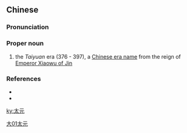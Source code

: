 ==Chinese==
{{zh-forms}}

===Pronunciation===
{{zh-pron
|m=Tàiyuán
|cat=pn
}}

===Proper noun===
{{zh-proper noun}}

# the ''Taiyuan'' era (376 - 397), a [[w:Chinese era name|Chinese era name]] from the reign of [[w:Emperor Xiaowu of Jin|Emperor Xiaowu of Jin]]

===References===
* {{pedialite|Emperor Xiaowu of Jin}}
* {{cite-book
|last=Tao
|first=Yuanming
|authorlink=Tao Yuanming
|coauthors=
|year=421
|title=[[s:The Peach Blossom Spring|The Peach Blossom Spring]]
|publisher=
|location=
}}

[[Category:zh:Chinese era names|大01太元]]

[[ky:太元]]